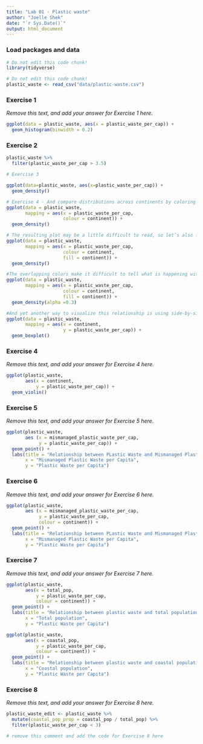 ```yaml
---
title: "Lab 01 - Plastic waste"
author: "Joelle Shek"
date: "`r Sys.Date()`"
output: html_document
---
```


### Load packages and data

```r
# Do not edit this code chunk!
library(tidyverse) 
```

```r
# Do not edit this code chunk!
plastic_waste <- read_csv("data/plastic-waste.csv")
```


### Exercise 1

*Remove this text, and add your answer for Exercise 1 here.*

```r
ggplot(data = plastic_waste, aes(x = plastic_waste_per_cap)) +
  geom_histogram(binwidth = 0.2)
```

### Exercise 2

```r
plastic_waste %>%
  filter(plastic_waste_per_cap > 3.5)

# Exercise 3

ggplot(data=plastic_waste, aes(x=plastic_waste_per_cap)) +
  geom_density()

# Exercise 4 - And compare distributions across continents by coloring density curves by continent.
ggplot(data = plastic_waste,
       mapping = aes(x = plastic_waste_per_cap,
                     colour = continent)) +
  geom_density()

# The resulting plot may be a little difficult to read, so let’s also fill the curves in with colors as well.
ggplot(data = plastic_waste,
       mapping = aes(x = plastic_waste_per_cap,
                     colour = continent,
                     fill = continent)) + 
  geom_density()

#The overlapping colors make it difficult to tell what is happening with the distributions in continents plotted first, and hence coverred by continents plotted over them. We can change the transparency level of the fill color to help with this. The alpha argument takes values between 0 and 1: the value 0 is completely transparent and 1 is completely opaque. There is no way to tell what value will work best, so you just need to try a few.
ggplot(data = plastic_waste,
       mapping = aes(x = plastic_waste_per_cap,
                     colour = continent,
                     fill = continent)) +
  geom_density(alpha =0.3)

#And yet another way to visualize this relationship is using side-by-side box plots.
ggplot(data = plastic_waste,
       mapping = aes(x = continent,
                     y = plastic_waste_per_cap)) +
  geom_boxplot()
```

### Exercise 4

*Remove this text, and add your answer for Exercise 4 here.*

```r
ggplot(plastic_waste,
       aes(x = continent,
           y = plastic_waste_per_cap)) +
  geom_violin()
```

### Exercise 5

*Remove this text, and add your answer for Exercise 5 here.*

```r
ggplot(plastic_waste,
       aes (x = mismanaged_plastic_waste_per_cap,
            y = plastic_waste_per_cap)) +
  geom_point() +
  labs(title = "Relationship between PLastic Waste and Mismanaged Plastic Waste",
       x = "Mismanaged Plastic Waste per Capita",
       y = "Plastic Waste per Capita")
```

### Exercise 6

*Remove this text, and add your answer for Exercise 6 here.*

```r
ggplot(plastic_waste,
       aes (x = mismanaged_plastic_waste_per_cap,
            y = plastic_waste_per_cap,
            colour = continent)) +
  geom_point() +
  labs(title = "Relationship between PLastic Waste and Mismanaged Plastic Waste",
       x = "Mismanaged Plastic Waste per Capita",
       y = "Plastic Waste per Capita")
```

### Exercise 7

*Remove this text, and add your answer for Exercise 7 here.*

```r
ggplot(plastic_waste,
       aes(x = total_pop,
           y = plastic_waste_per_cap,
           colour = continent)) +
  geom_point() + 
  labs(title = "Relationship between plastic waste and total population",
       x = "Total population",
       y = "Plastic Waste per Capita")
```

```r
ggplot(plastic_waste,
       aes(x = coastal_pop,
           y = plastic_waste_per_cap,
           colour = continent)) +
  geom_point() + 
  labs(title = "Relationship between plastic waste and coastal population",
       x = "Coastal population",
       y = "Plastic Waste per Capita")
```

### Exercise 8

*Remove this text, and add your answer for Exercise 8 here.*

```r
plastic_waste_edit <- plastic_waste %>% 
  mutate(coastal_pop_prop = coastal_pop / total_pop) %>%
  filter(plastic_waste_per_cap < 3)

# remove this comment and add the code for Exercise 8 here
```

